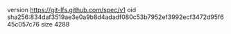 version https://git-lfs.github.com/spec/v1
oid sha256:834daf3519ae3e0a9b8d4adadf080c53b7952ef3992ecf3472d95f645c057c76
size 4288
